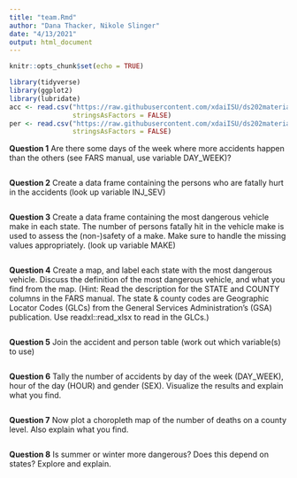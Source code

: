 ```yaml
---
title: "team.Rmd"
author: "Dana Thacker, Nikole Slinger"
date: "4/13/2021"
output: html_document
---
```


```r
knitr::opts_chunk$set(echo = TRUE)
```

```r
library(tidyverse)
library(ggplot2)
library(lubridate)
acc <- read.csv("https://raw.githubusercontent.com/xdaiISU/ds202materials/master/hwlabs/fars2017/accident.csv", 
                stringsAsFactors = FALSE)
per <- read.csv("https://raw.githubusercontent.com/xdaiISU/ds202materials/master/hwlabs/fars2017/person.csv", 
                stringsAsFactors = FALSE)
```

**Question 1**
Are there some days of the week where more accidents happen than the others (see FARS manual, use variable DAY_WEEK)?
```r

```

**Question 2**
Create a data frame containing the persons who are fatally hurt in the accidents (look up variable INJ_SEV)
```r

```

**Question 3**
Create a data frame containing the most dangerous vehicle make in each state. The number of persons fatally hit in the vehicle make is used to assess the (non-)safety of a make. Make sure to handle the missing values appropriately. (look up variable MAKE)
```r

```

**Question 4**
Create a map, and label each state with the most dangerous vehicle. Discuss the definition of the most dangerous vehicle, and what you find from the map. (Hint: Read the description for the STATE and COUNTY columns in the FARS manual. The state & county codes are Geographic Locator Codes (GLCs) from the General Services Administration’s (GSA) publication. Use readxl::read_xlsx to read in the GLCs.)
```r

```

**Question 5**
Join the accident and person table (work out which variable(s) to use)
```r

```

**Question 6**
Tally the number of accidents by day of the week (DAY_WEEK), hour of the day (HOUR) and gender (SEX). Visualize the results and explain what you find.
```r

```

**Question 7**
Now plot a choropleth map of the number of deaths on a county level. Also explain what you find.
```r

```

**Question 8**
Is summer or winter more dangerous? Does this depend on states? Explore and explain.
```r

```

